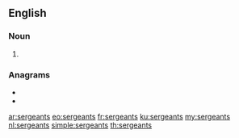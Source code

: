 ==English==

===Noun===
{{head|en|noun plural form}}

# {{plural of|sergeant|lang=en}}

===Anagrams===
* {{l|en|estranges}}
* {{l|en|greatness}}

[[ar:sergeants]]
[[eo:sergeants]]
[[fr:sergeants]]
[[ku:sergeants]]
[[my:sergeants]]
[[nl:sergeants]]
[[simple:sergeants]]
[[th:sergeants]]